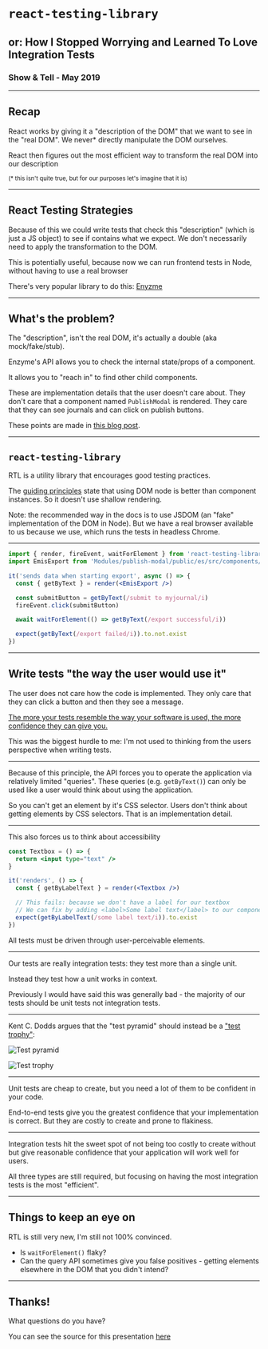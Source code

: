 

<Head>
  <title>react-testing-library</title>
</Head>

# `react-testing-library`
## or: How I Stopped Worrying and Learned To Love Integration Tests
### Show & Tell - May 2019

---

## Recap

React works by giving it a "description of the DOM" that we want to see in the 
"real DOM". We never* directly manipulate the DOM ourselves.

React then figures out the most efficient way to transform the real DOM into our
description

<small>(* this isn't quite true, but for our purposes let's imagine that it is)</small>

---

## React Testing Strategies

Because of this we could write tests that check this "description" (which is
just a JS object) to see if contains what we expect. We don't necessarily need
to apply the transformation to the DOM.

This is potentially useful, because now we can run frontend tests in Node,
without having to use a real browser

There's very popular library to do this: [Enyzme](https://airbnb.io/enzyme/)

---

## What's the problem?

<div style={{ fontSize: '2.2rem' }}>
The "description", isn't the real DOM, it's actually a double (aka
mock/fake/stub).

Enzyme's API allows you to check the internal state/props of a component.

It allows you to "reach in" to find other child components.

These are implementation details that the user doesn't care about. They don't
care that a component named `PublishModal` is rendered. They care that they can
see journals and can click on publish buttons.

These points are made in [this blog post](https://kentcdodds.com/blog/why-i-never-use-shallow-rendering).
</div>

---

## `react-testing-library`

RTL is a utility library that encourages good testing practices.

The [guiding principles](https://testing-library.com/docs/guiding-principles)
state that using DOM node is better than component instances. So it doesn't use
shallow rendering.

<div style={{ fontSize: '1.4rem' }}>
Note: the recommended way in the docs is to use JSDOM (an "fake" implementation
of the DOM in Node). But we have a real browser available to us because we use,
which runs the tests in headless Chrome.
</div>

---

```jsx
import { render, fireEvent, waitForElement } from 'react-testing-library'
import EmisExport from 'Modules/publish-modal/public/es/src/components/emis_export'

it('sends data when starting export', async () => {
  const { getByText } = render(<EmisExport />)

  const submitButton = getByText(/submit to myjournal/i)
  fireEvent.click(submitButton)

  await waitForElement(() => getByText(/export successful/i))

  expect(getByText(/export failed/i)).to.not.exist
})
```

---

## Write tests "the way the user would use it"

The user does not care how the code is implemented. They only care that they can
click a button and then they see a message.

[The more your tests resemble the way your software is used, the more confidence they can give you.](https://twitter.com/kentcdodds/status/977018512689455106)

This was the biggest hurdle to me: I'm not used to thinking from the users
perspective when writing tests.

---

Because of this principle, the API forces you to operate the application via
relatively limited "queries". These queries (e.g. `getByText()`) can only be
used like a user would think about using the application.

So you can't get an element by it's CSS selector. Users don't think about
getting elements by CSS selectors. That is an implementation detail.

---

This also forces us to think about accessibility

```jsx
const Textbox = () => {
  return <input type="text" />
}

it('renders', () => {
  const { getByLabelText } = render(<Textbox />)

  // This fails: because we don't have a label for our textbox
  // We can fix by adding <label>Some label text</label> to our component
  expect(getByLabelText(/some label text/i)).to.exist
})
```

All tests must be driven through user-perceivable elements.

---

Our tests are really integration tests: they test more than a single unit.

Instead they test how a unit works in context.

Previously I would have said this was generally bad - the majority of
our tests should be unit tests not integration tests.

---

Kent C. Dodds argues that the "test pyramid" should instead be a
["test trophy"](https://kentcdodds.com/blog/write-tests):

<Split>

![Test pyramid](https://kentcdodds.com/static/20c422f5dad15169acfae9613c561dad/8ff1e/2.png)

![Test trophy](https://pbs.twimg.com/media/DVUoM94VQAAzuws.jpg)

</Split>

---

Unit tests are cheap to create, but you need a lot of them to be confident in
your code.

End-to-end tests give you the greatest confidence that your implementation is
correct. But they are costly to create and prone to flakiness.

---

Integration tests hit the sweet spot of not being too costly to create without
but give reasonable confidence that your application will work well for users.

All three types are still required, but focusing on having the most integration
tests is the most "efficient".

---

## Things to keep an eye on

RTL is still very new, I'm still not 100% convinced.

- Is `waitForElement()` flaky?
- Can the query API sometimes give you false positives - getting elements
elsewhere in the DOM that you didn't intend?

---

## Thanks!

What questions do you have?

<div style={{ fontSize: '1.4rem' }}>

You can see the source for this presentation [here](https://github.com/40thieves/show-and-tell-react-testing-library)

</div>
